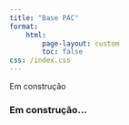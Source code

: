 ```yaml
---
title: "Base PAC"
format:
    html:
        page-layout: custom
        toc: false
css: /index.css
---
```


:::{.callout-tip title="Em construção" collapse="false"}
Em construção
:::

::: content-block

### Em construção...

:::
